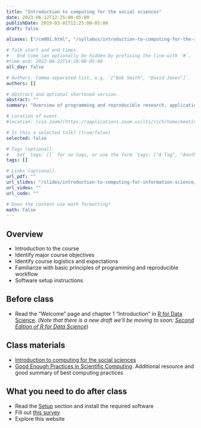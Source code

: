 ```yaml
---
title: "Introduction to computing for the social sciences"
date: 2023-06-12T12:25:00-05:00
publishDate: 2019-03-01T12:25:00-05:00
draft: false

aliases: ["/cm001.html", "/syllabus/introduction-to-computing-for-the-social-sciences/"]

# Talk start and end times.
#   End time can optionally be hidden by prefixing the line with `#`.
#time_end: 2022-08-22T14:20:00-05:00
all_day: false

# Authors. Comma separated list, e.g. `["Bob Smith", "David Jones"]`.
authors: []

# Abstract and optional shortened version.
abstract: ""
summary: "Overview of programming and reproducible research, applications to social sciences, and course logistics."

# Location of event.
#location: [via zoom](https://applications.zoom.us/lti/rich/home/meeting/detail)

# Is this a selected talk? (true/false)
selected: false

# Tags (optional).
#   Set `tags: []` for no tags, or use the form `tags: ["A Tag", "Another Tag"]` for one or more tags.
tags: []

# Links (optional).
url_pdf: ""
url_slides: "/slides/introduction-to-computing-for-information-science/"
url_video: ""
url_code: ""

# Does the content use math formatting?
math: false
---
```




## Overview

* Introduction to the course
* Identify major course objectives
* Identify course logistics and expectations
* Familiarize with basic principles of programming and reproducible workflow
* Software setup instructions

## Before class

* Read the "Welcome" page and chapter 1 "Introduction" in [R for Data Science](http://r4ds.had.co.nz/). (*Note that there is a new draft we'll be moving to soon: [Second Edition of R for Data Science](https://r4ds.hadley.nz/)*)

## Class materials

* [Introduction to computing for the social sciences](/notes/intro-to-course/)
* [Good Enough Practices in Scientific Computing](http://journals.plos.org/ploscompbiol/article?id=10.1371/journal.pcbi.1005510). Additional resource and good summary of best computing practices

## What you need to do after class

* Read the [Setup](/setup/) section and install the required software
* Fill out [this survey](https://docs.google.com/forms/d/e/1FAIpQLSfV_g4z7rpNWz_ONmH1oLrItXprHjo8-KBpnd19FbEJDCrEDA/viewform?usp=sf_link)
* Explore this website
